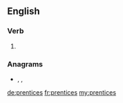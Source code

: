==English==

===Verb===
{{head|en|verb form}}

# {{en-third-person singular of|prentice}}

===Anagrams===
* {{l|en|in respect}}, {{l|en|prescient}}, {{l|en|reinspect}}

[[de:prentices]]
[[fr:prentices]]
[[my:prentices]]